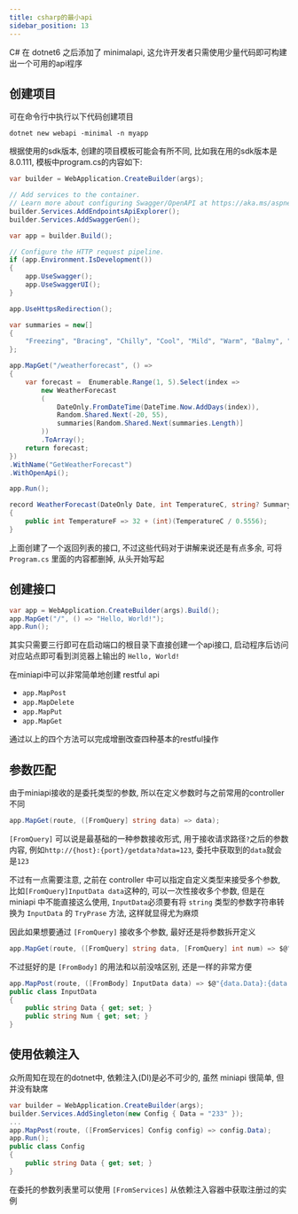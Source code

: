 ```yaml
---
title: csharp的最小api
sidebar_position: 13
---
```


C# 在 dotnet6 之后添加了 minimalapi, 这允许开发者只需使用少量代码即可构建出一个可用的api程序

## 创建项目

可在命令行中执行以下代码创建项目
```
dotnet new webapi -minimal -n myapp
```

根据使用的sdk版本, 创建的项目模板可能会有所不同, 比如我在用的sdk版本是8.0.111, 模板中program.cs的内容如下:

```csharp
var builder = WebApplication.CreateBuilder(args);

// Add services to the container.
// Learn more about configuring Swagger/OpenAPI at https://aka.ms/aspnetcore/swashbuckle
builder.Services.AddEndpointsApiExplorer();
builder.Services.AddSwaggerGen();

var app = builder.Build();

// Configure the HTTP request pipeline.
if (app.Environment.IsDevelopment())
{
    app.UseSwagger();
    app.UseSwaggerUI();
}

app.UseHttpsRedirection();

var summaries = new[]
{
    "Freezing", "Bracing", "Chilly", "Cool", "Mild", "Warm", "Balmy", "Hot", "Sweltering", "Scorching"
};

app.MapGet("/weatherforecast", () =>
{
    var forecast =  Enumerable.Range(1, 5).Select(index =>
        new WeatherForecast
        (
            DateOnly.FromDateTime(DateTime.Now.AddDays(index)),
            Random.Shared.Next(-20, 55),
            summaries[Random.Shared.Next(summaries.Length)]
        ))
        .ToArray();
    return forecast;
})
.WithName("GetWeatherForecast")
.WithOpenApi();

app.Run();

record WeatherForecast(DateOnly Date, int TemperatureC, string? Summary)
{
    public int TemperatureF => 32 + (int)(TemperatureC / 0.5556);
}
```

上面创建了一个返回列表的接口, 不过这些代码对于讲解来说还是有点多余, 可将 `Program.cs` 里面的内容都删掉, 从头开始写起

## 创建接口

```csharp {2}
var app = WebApplication.CreateBuilder(args).Build();
app.MapGet("/", () => "Hello, World!");
app.Run();
```

其实只需要三行即可在启动端口的根目录下直接创建一个api接口, 启动程序后访问对应站点即可看到浏览器上输出的 `Hello, World!`

在miniapi中可以非常简单地创建 restful api

* `app.MapPost`
* `app.MapDelete`
* `app.MapPut`
* `app.MapGet`

通过以上的四个方法可以完成增删改查四种基本的restful操作

## 参数匹配

由于miniapi接收的是委托类型的参数, 所以在定义参数时与之前常用的controller不同

```csharp
app.MapGet(route, ([FromQuery] string data) => data);
```

`[FromQuery]` 可以说是最基础的一种参数接收形式, 用于接收请求路径`?`之后的参数内容, 例如`http://{host}:{port}/getdata?data=123`, 委托中获取到的`data`就会是`123`

不过有一点需要注意, 之前在 controller 中可以指定自定义类型来接受多个参数, 比如`[FromQuery]InputData data`这种的, 可以一次性接收多个参数, 但是在 miniapi 中不能直接这么使用, `InputData`必须要有将 `string` 类型的参数字符串转换为 `InputData` 的 `TryPrase` 方法, 这样就显得尤为麻烦

因此如果想要通过 `[FromQuery]` 接收多个参数, 最好还是将参数拆开定义

```csharp
app.MapGet(route, ([FromQuery] string data, [FromQuery] int num) => $@"{data}:{num}");
```

不过挺好的是 `[FromBody]` 的用法和以前没啥区别, 还是一样的非常方便

```csharp
app.MapPost(route, ([FromBody] InputData data) => $@"{data.Data}:{data.Num}");
public class InputData
{
    public string Data { get; set; }
    public string Num { get; set; }
}
```

## 使用依赖注入

众所周知在现在的dotnet中, 依赖注入(DI)是必不可少的, 虽然 miniapi 很简单, 但并没有缺席

```csharp {4}
var builder = WebApplication.CreateBuilder(args);
builder.Services.AddSingleton(new Config { Data = "233" });
...
app.MapPost(route, ([FromServices] Config config) => config.Data);
app.Run();
public class Config
{
    public string Data { get; set; }
}
```

在委托的参数列表里可以使用 `[FromServices]` 从依赖注入容器中获取注册过的实例

